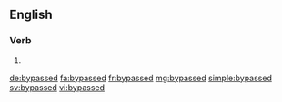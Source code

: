 ==English==

===Verb===
{{head|en}}

# {{en-past of|bypass}}

[[de:bypassed]]
[[fa:bypassed]]
[[fr:bypassed]]
[[mg:bypassed]]
[[simple:bypassed]]
[[sv:bypassed]]
[[vi:bypassed]]